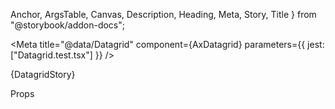   Anchor,
  ArgsTable,
  Canvas,
  Description,
  Heading,
  Meta,
  Story,
  Title
} from "@storybook/addon-docs";

<Meta title="@data/Datagrid" component={AxDatagrid} parameters={{ jest: ["Datagrid.test.tsx"] }} />

<Anchor storyId="data-datagrid--datagrid">
  <Title>Datagrid</Title>
</Anchor>

<Description of={AxDatagrid} />

<Canvas>
  <Story name="Datagrid" parameters={{ layout: "none" }} height="30rem">
    {DatagridStory}
  </Story>
</Canvas>

<Heading>Props</Heading>

<ArgsTable of={AxDatagrid} sort="requiredFirst" />
